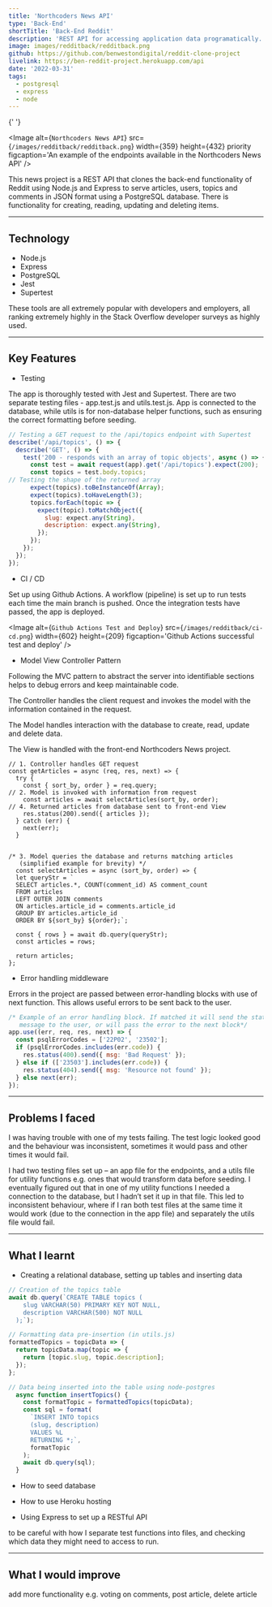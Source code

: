 ```yaml
---
title: 'Northcoders News API'
type: 'Back-End'
shortTitle: 'Back-End Reddit'
description: 'REST API for accessing application data programatically. It mimics the back-end functionality of a service such as Reddit using Express and PostgreSQL.'
image: images/redditback/redditback.png
github: https://github.com/benwestondigital/reddit-clone-project
livelink: https://ben-reddit-project.herokuapp.com/api
date: '2022-03-31'
tags:
  - postgresql
  - express
  - node
---
```


{' '}

<Image
  alt={`Northcoders News API`}
  src={`/images/redditback/redditback.png`}
  width={359}
  height={432}
  priority
  figcaption='An example of the endpoints available in the Northcoders News API'
/>

This news project is a REST API that clones the back-end functionality of Reddit using Node.js and Express to serve articles, users, topics and comments in JSON format using a PostgreSQL database. There is functionality for creating, reading, updating and deleting items.

---

## Technology

- Node.js
- Express
- PostgreSQL
- Jest
- Supertest

These tools are all extremely popular with developers and employers, all ranking extremely highly in the Stack Overflow developer surveys as highly used.

---

## Key Features

- Testing

The app is thoroughly tested with Jest and Supertest. There are two separate testing files - app.test.js and utils.test.js. App is connected to the database, while utils is for non-database helper functions, such as ensuring the correct formatting before seeding.

```javascript:__tests__/app.test.js
// Testing a GET request to the /api/topics endpoint with Supertest
describe('/api/topics', () => {
  describe('GET', () => {
    test('200 - responds with an array of topic objects', async () => {
      const test = await request(app).get('/api/topics').expect(200);
      const topics = test.body.topics;
// Testing the shape of the returned array
      expect(topics).toBeInstanceOf(Array);
      expect(topics).toHaveLength(3);
      topics.forEach(topic => {
        expect(topic).toMatchObject({
          slug: expect.any(String),
          description: expect.any(String),
        });
      });
    });
  });
});
```

- CI / CD

Set up using Github Actions. A workflow (pipeline) is set up to run tests each time the main branch is pushed. Once the integration tests have passed, the app is deployed.

<Image
  alt={`Github Actions Test and Deploy`}
  src={`/images/redditback/ci-cd.png`}
  width={602}
  height={209}
  figcaption='Github Actions successful test and deploy'
/>

- Model View Controller Pattern

Following the MVC pattern to abstract the server into identifiable sections helps to debug errors and keep maintainable code.

The Controller handles the client request and invokes the model with the information contained in the request.

The Model handles interaction with the database to create, read, update and delete data.

The View is handled with the front-end Northcoders News project.

```javascript:article-get-request
// 1. Controller handles GET request
const getArticles = async (req, res, next) => {
  try {
    const { sort_by, order } = req.query;
// 2. Model is invoked with information from request
    const articles = await selectArticles(sort_by, order);
// 4. Returned articles from database sent to front-end View
    res.status(200).send({ articles });
  } catch (err) {
    next(err);
  }


/* 3. Model queries the database and returns matching articles
   (simplified example for brevity) */
  const selectArticles = async (sort_by, order) => {
  let queryStr = `
  SELECT articles.*, COUNT(comment_id) AS comment_count
  FROM articles
  LEFT OUTER JOIN comments
  ON articles.article_id = comments.article_id
  GROUP BY articles.article_id
  ORDER BY ${sort_by} ${order};`;

  const { rows } = await db.query(queryStr);
  const articles = rows;

  return articles;
};
```

- Error handling middleware

Errors in the project are passed between error-handling blocks with use of next function. This allows useful errors to be sent back to the user.

```javascript:app.js
/* Example of an error handling block. If matched it will send the status and
   message to the user, or will pass the error to the next block*/
app.use((err, req, res, next) => {
  const psqlErrorCodes = ['22P02', '23502'];
  if (psqlErrorCodes.includes(err.code)) {
    res.status(400).send({ msg: 'Bad Request' });
  } else if (['23503'].includes(err.code)) {
    res.status(404).send({ msg: 'Resource not found' });
  } else next(err);
});
```
---

## Problems I faced

I was having trouble with one of my tests failing. The test logic looked good and the behaviour was inconsistent, sometimes it would pass and other times it would fail.

I had two testing files set up – an app file for the endpoints, and a utils file for utility functions e.g. ones that would transform data before seeding. I eventually figured out that in one of my utility functions I needed a connection to the database, but I hadn’t set it up in that file. This led to inconsistent behaviour, where if I ran both test files at the same time it would work (due to the connection in the app file) and separately the utils file would fail.

---

## What I learnt

- Creating a relational database, setting up tables and inserting data

```javascript:seeds/seed.js
// Creation of the topics table
await db.query(`CREATE TABLE topics (
    slug VARCHAR(50) PRIMARY KEY NOT NULL,
    description VARCHAR(500) NOT NULL
  );`);

// Formatting data pre-insertion (in utils.js)
formattedTopics = topicData => {
  return topicData.map(topic => {
    return [topic.slug, topic.description];
  });
};

// Data being inserted into the table using node-postgres
  async function insertTopics() {
    const formatTopic = formattedTopics(topicData);
    const sql = format(
      `INSERT INTO topics
      (slug, description)
      VALUES %L
      RETURNING *;`,
      formatTopic
    );
    await db.query(sql);
  }
```

- How to seed database

- How to use Heroku hosting

- Using Express to set up a RESTful API

to be careful with how I separate test functions into files, and checking which data they might need to access to run.

---

## What I would improve

add more functionality e.g. voting on comments, post article, delete article
